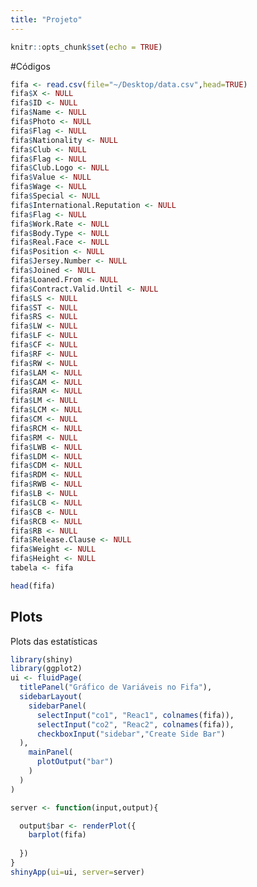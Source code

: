 ```yaml
---
title: "Projeto"
---
```


```r
knitr::opts_chunk$set(echo = TRUE)
```

#Códigos

```r
fifa <- read.csv(file="~/Desktop/data.csv",head=TRUE)
fifa$X <- NULL
fifa$ID <- NULL
fifa$Name <- NULL
fifa$Photo <- NULL
fifa$Flag <- NULL
fifa$Nationality <- NULL
fifa$Club <- NULL
fifa$Flag <- NULL
fifa$Club.Logo <- NULL
fifa$Value <- NULL
fifa$Wage <- NULL
fifa$Special <- NULL
fifa$International.Reputation <- NULL
fifa$Flag <- NULL
fifa$Work.Rate <- NULL
fifa$Body.Type <- NULL
fifa$Real.Face <- NULL
fifa$Position <- NULL
fifa$Jersey.Number <- NULL
fifa$Joined <- NULL
fifa$Loaned.From <- NULL
fifa$Contract.Valid.Until <- NULL
fifa$LS <- NULL
fifa$ST <- NULL
fifa$RS <- NULL
fifa$LW <- NULL
fifa$LF <- NULL
fifa$CF <- NULL
fifa$RF <- NULL
fifa$RW <- NULL
fifa$LAM <- NULL
fifa$CAM <- NULL
fifa$RAM <- NULL
fifa$LM <- NULL
fifa$LCM <- NULL
fifa$CM <- NULL
fifa$RCM <- NULL
fifa$RM <- NULL
fifa$LWB <- NULL
fifa$LDM <- NULL
fifa$CDM <- NULL
fifa$RDM <- NULL
fifa$RWB <- NULL
fifa$LB <- NULL
fifa$LCB <- NULL
fifa$CB <- NULL
fifa$RCB <- NULL
fifa$RB <- NULL
fifa$Release.Clause <- NULL
fifa$Weight <- NULL
fifa$Height <- NULL
tabela <- fifa

head(fifa)
```

## Plots

Plots das estatísticas

```r
library(shiny)
library(ggplot2)
ui <- fluidPage(
  titlePanel("Gráfico de Variáveis no Fifa"),
  sidebarLayout(
    sidebarPanel(
      selectInput("co1", "Reac1", colnames(fifa)),
      selectInput("co2", "Reac2", colnames(fifa)),
      checkboxInput("sidebar","Create Side Bar")
  ),
    mainPanel(
      plotOutput("bar")
    )
  )
)

server <- function(input,output){

  output$bar <- renderPlot({
    barplot(fifa)
     
  })
}
shinyApp(ui=ui, server=server)


```